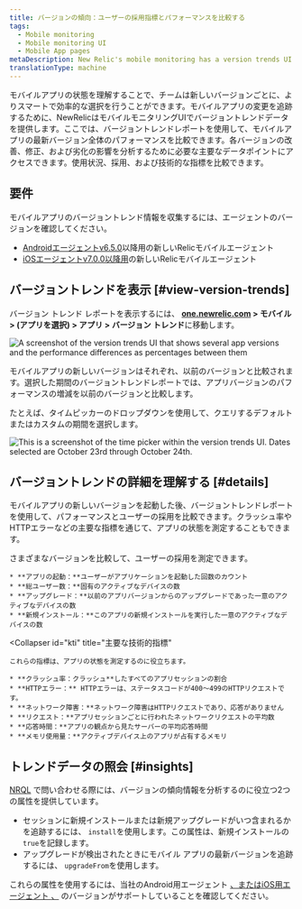 ```yaml
---
title: バージョンの傾向：ユーザーの採用指標とパフォーマンスを比較する
tags:
  - Mobile monitoring
  - Mobile monitoring UI
  - Mobile App pages
metaDescription: New Relic's mobile monitoring has a version trends UI that compares user adoption and performance metrics across the most recent versions of your mobile app.
translationType: machine
---
```




モバイルアプリの状態を理解することで、チームは新しいバージョンごとに、よりスマートで効率的な選択を行うことができます。モバイルアプリの変更を追跡するために、NewRelicはモバイルモニタリングUIでバージョントレンドデータを提供します。ここでは、バージョントレンドレポートを使用して、モバイルアプリの最新バージョン全体のパフォーマンスを比較できます。各バージョンの改善、修正、および劣化の影響を分析するために必要な主要なデータポイントにアクセスできます。使用状況、採用、および技術的な指標を比較できます。

## 要件

モバイルアプリのバージョントレンド情報を収集するには、エージェントのバージョンを確認してください。

* [Androidエージェントv6.5.0](/docs/release-notes/mobile-release-notes/android-release-notes/)以降用の新しいRelicモバイルエージェント
* [iOSエージェントv7.0.0以降用](/docs/release-notes/mobile-release-notes/ios-release-notes/)の新しいRelicモバイルエージェント

## バージョントレンドを表示 [#view-version-trends]

バージョン トレンド レポートを表示するには、 **[one.newrelic.com](https://one.newrelic.com/all-capabilities) > モバイル > (アプリを選択) > アプリ > バージョン トレンド**に移動します。

<img
  title="Mobile version trends UI"
  alt="A screenshot of the version trends UI that shows several app versions and the performance differences as percentages between them"
  src={mobileVersionTrendsSummary}
/>

モバイルアプリの新しいバージョンはそれぞれ、以前のバージョンと比較されます。選択した期間のバージョントレンドレポートでは、アプリバージョンのパフォーマンスの増減を以前のバージョンと比較します。

たとえば、タイムピッカーのドロップダウンを使用して、クエリするデフォルトまたはカスタムの期間を選択します。

<img
  title="Mobile version trends time picker"
  alt="This is a screenshot of the time picker within the version trends UI. Dates selected are October 23rd through October 24th."
  src={mobileCustomTimeFrame}
/>

## バージョントレンドの詳細を理解する [#details]

モバイルアプリの新しいバージョンを起動した後、バージョントレンドレポートを使用して、パフォーマンスとユーザーの採用を比較できます。クラッシュ率やHTTPエラーなどの主要な指標を通じて、アプリの状態を測定することもできます。

<CollapserGroup>
  <Collapser
    id="adoption"
    title="ユーザーの重要な採用指標"
  >
    さまざまなバージョンを比較して、ユーザーの採用を測定できます。

    * **アプリの起動：**ユーザーがアプリケーションを起動した回数のカウント
    * **総ユーザー数：**固有のアクティブなデバイスの数
    * **アップグレード：**以前のアプリバージョンからのアップグレードであった一意のアクティブなデバイスの数
    * **新規インストール：**このアプリの新規インストールを実行した一意のアクティブなデバイスの数
  </Collapser>

  <Collapser
    id="kti"
    title="主要な技術的指標"
  >
    これらの指標は、アプリの状態を測定するのに役立ちます。

    * **クラッシュ率：クラッシュ**したすべてのアプリセッションの割合
    * **HTTPエラー：** HTTPエラーは、ステータスコードが400〜499のHTTPリクエストです。
    * **ネットワーク障害：**ネットワーク障害はHTTPリクエストであり、応答がありません
    * **リクエスト：**アプリセッションごとに行われたネットワークリクエストの平均数
    * **応答時間：**アプリの観点から見たサーバーの平均応答時間
    * **メモリ使用量：**アクティブデバイス上のアプリが占有するメモリ
  </Collapser>
</CollapserGroup>

## トレンドデータの照会 [#insights]

[NRQL](/docs/query-data/nrql-new-relic-query-language/getting-started/introduction-nrql) で問い合わせる際には、バージョンの傾向情報を分析するのに役立つ2つの属性を提供しています。

* セッションに新規インストールまたは新規アップグレードがいつ含まれるかを追跡するには、 `install`を使用します。この属性は、新規インストールの`true`を記録します。
* アップグレードが検出されたときにモバイル アプリの最新バージョンを追跡するには、 `upgradeFrom`を使用します。

これらの属性を使用するには、当社のAndroid用エージェント [、またはiOS用エージェント ](/docs/release-notes/mobile-release-notes/android-release-notes/)[、](/docs/release-notes/mobile-release-notes/ios-release-notes/) のバージョンがサポートしていることを確認してください。